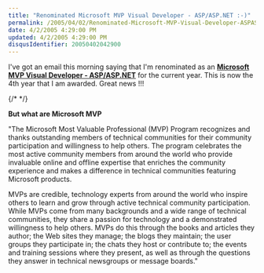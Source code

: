 ```yaml
---
title: "Renominated Microsoft MVP Visual Developer - ASP/ASP.NET :-)"
permalink: /2005/04/02/Renominated-Microsoft-MVP-Visual-Developer-ASPASPNET-)/
date: 4/2/2005 4:29:00 PM
updated: 4/2/2005 4:29:00 PM
disqusIdentifier: 20050402042900
---
```


I've got an email this morning saying that I'm renominated as an **[Microsoft MVP Visual Developer - ASP/ASP.NET](https://mvp.microsoft.com/en-us/PublicProfile/7749?fullName=Laurent%20Kemp%C3%A9)** for the current year. This is now the 4th year that I am awarded. Great news !!!

{/* <!-- more --> */}

**But what are Microsoft MVP**

"The Microsoft Most Valuable Professional (MVP) Program recognizes and thanks 
outstanding members of technical communities for their community participation 
and willingness to help others. The program celebrates the most active community 
members from around the world who provide invaluable online and offline 
expertise that enriches the community experience and makes a difference in 
technical communities featuring Microsoft products.

MVPs are credible, technology experts from around the world who inspire 
others to learn and grow through active technical community participation. While 
MVPs come from many backgrounds and a wide range of technical communities, they 
share a passion for technology and a demonstrated willingness to help others. 
MVPs do this through the books and articles they author; the Web sites they 
manage; the blogs they maintain; the user groups they participate in; the chats 
they host or contribute to; the events and training sessions where they present, 
as well as through the questions they answer in technical newsgroups or message 
boards."
